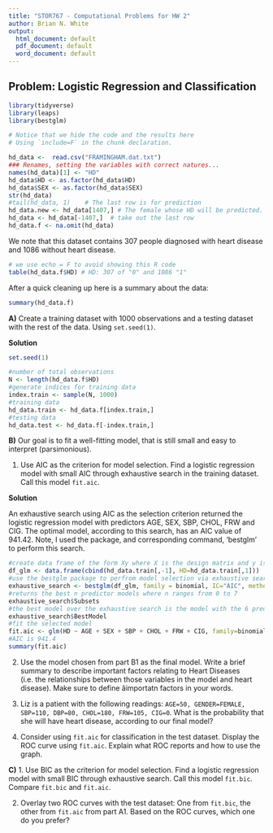 ```yaml
---
title: "STOR767 - Computational Problems for HW 2"
author: Brian N. White
output:
  html_document: default
  pdf_document: default
  word_document: default
---
```



## Problem: Logistic Regression and Classification

```r
library(tidyverse)
library(leaps)
library(bestglm)
```


```r
# Notice that we hide the code and the results here
# Using `include=F` in the chunk declaration. 

hd_data <-  read.csv("FRAMINGHAM.dat.txt")
### Renames, setting the variables with correct natures...
names(hd_data)[1] <- "HD"
hd_data$HD <- as.factor(hd_data$HD)
hd_data$SEX <- as.factor(hd_data$SEX)
str(hd_data)
#tail(hd_data, 1)    # The last row is for prediction
hd_data.new <- hd_data[1407,] # The female whose HD will be predicted.
hd_data <- hd_data[-1407,]  # take out the last row 
hd_data.f <- na.omit(hd_data)
```

We note that this dataset contains 307 people diagnosed with heart disease and 1086 without heart disease.
```r
# we use echo = F to avoid showing this R code
table(hd_data.f$HD) # HD: 307 of "0" and 1086 "1" 
```

After a quick cleaning up here is a summary about the data:
```r
summary(hd_data.f)
```

**A)**
Create a training dataset with 1000 observations and a testing dataset with the rest of the data. Using `set.seed(1)`.

**Solution**

```r
set.seed(1)

#number of total observations
N <- length(hd_data.f$HD)
#generate indices for training data
index.train <- sample(N, 1000)
#training data
hd_data.train <- hd_data.f[index.train,]
#testing data
hd_data.test <- hd_data.f[-index.train,]
```


**B)** 
Our goal is to fit a well-fitting model, that is still small and easy to interpret (parsimonious).

1. Use AIC as the criterion for model selection. Find a logistic regression model with small AIC through exhaustive search in the training dataset. Call this model `fit.aic`.

**Solution**

An exhaustive search using AIC as the selection criterion returned the logistic regression model with predictors AGE, SEX, SBP, CHOL, FRW and CIG. The optimal model, according to this search, has an AIC value of 941.42. Note, I used the package, and corresponding command, 'bestglm' to perform this search.

```r
#create data frame of the form Xy where X is the design matrix and y is the response vector
df_glm <- data.frame(cbind(hd_data.train[,-1], HD=hd_data.train[,1]))
#use the bestglm package to perfrom model selection via exhaustive search using AIC as the selection criterion
exhaustive_search <- bestglm(df_glm, family = binomial, IC="AIC", method = "exhaustive")
#returns the best n predictor models where n ranges from 0 to 7
exhaustive_search$Subsets
#the best model over the exhaustive search is the model with the 6 predictors specified via the output below
exhaustive_search$BestModel
#fit the selected model
fit.aic <- glm(HD ~ AGE + SEX + SBP + CHOL + FRW + CIG, family=binomial, data=hd_data.train)
#AIC is 941.4
summary(fit.aic)
```

2. Use the model chosen from part B1 as the final model. Write a brief summary to describe important factors relating to Heart Diseases (i.e. the relationships between those variables in the model and heart disease). Make sure to define âimportatn factors in your words.

3. Liz is a patient with the following readings: `AGE=50, GENDER=FEMALE, SBP=110, DBP=80, CHOL=180, FRW=105, CIG=0`. What is the probability that she will have heart disease, according to our final model?

4. Consider using `fit.aic` for classification in the test dataset. Display the ROC curve using `fit.aic`. Explain what ROC reports and how to use the graph. 

**C)** 
1. Use BIC as the criterion for model selection. Find a logistic regression model with small BIC through exhaustive search. Call this model `fit.bic`. Compare `fit.bic` and `fit.aic`.

2. Overlay two ROC curves with the test dataset: One from `fit.bic`, the other from `fit.aic` from part A1. Based on the ROC curves, which one do you prefer? 
